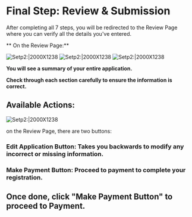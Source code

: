 # Final Step: Review & Submission

After completing all 7 steps, you will be redirected to the Review Page where you can verify all the details you've entered.

** On the Review Page:**

![Setp2:|2000X1238](/priv-limited38.png)
![Setp2:|2000X1238](/priv-limited39.png)
![Setp2:|2000X1238](/priv-limited40.png) 

**You will see a summary of your entire application.**

**Check through each section carefully to ensure the information is correct.**

## Available Actions:

![Setp2:|2000X1238](/priv-limited41.png) 

on the Review Page, there are two buttons:
###  Edit Application Button: Takes you backwards to modify any incorrect or missing information.

###  Make Payment Button:  Proceed to payment to complete your registration.


##  Once done, click "Make Payment Button" to proceed to Payment.

